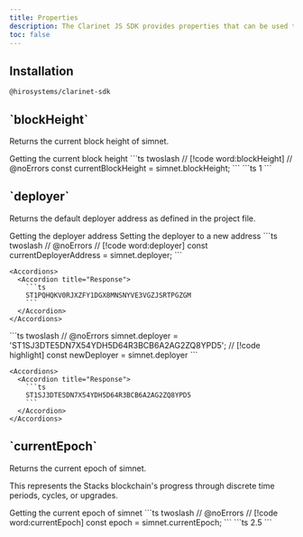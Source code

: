 ```yaml
---
title: Properties
description: The Clarinet JS SDK provides properties that can be used to interact with simnet.
toc: false
---
```





## Installation

```package-install
@hirosystems/clarinet-sdk
```

<Root>

<API className='my-20'>

<div className='flex-1'>

<h2 className='mt-0'>`blockHeight`</h2>

Returns the current block height of simnet.

</div>

<APIExample>

<Tabs defaultValue="default">
  <TabsList className='flex flex-wrap'>
    <TabsTrigger value="default" className='tab group'>
      <Badge className='badge transition-colors'>Getting the current block height</Badge>
    </TabsTrigger>
  </TabsList>
  <TabsContent value="default">
    ```ts twoslash
    // [!code word:blockHeight]
    // @noErrors
    const currentBlockHeight = simnet.blockHeight;
    ```
  </TabsContent>
</Tabs>

<Accordions>
  <Accordion title="Response">
    ```ts
    1
    ```
  </Accordion>
</Accordions>

</APIExample>

</API>

<API className='my-20'>

<div className='flex-1'>

<h2 className='mt-0'>`deployer`</h2>

Returns the default deployer address as defined in the project file.

</div>

<APIExample>

<Tabs defaultValue="default">
  <TabsList className='flex flex-wrap'>
    <TabsTrigger value="default" className='tab group'>
      <Badge className='badge transition-colors'>Getting the deployer address</Badge>
    </TabsTrigger>
    <TabsTrigger value="set-deployer" className='tab group'>
      <Badge className='badge transition-colors'>Setting the deployer to a new address</Badge>
    </TabsTrigger>
  </TabsList>
  <TabsContent value="default">
    ```ts twoslash
    // @noErrors
    // [!code word:deployer]
    const currentDeployerAddress = simnet.deployer;
    ```

    <Accordions>
      <Accordion title="Response">
        ```ts
        ST1PQHQKV0RJXZFY1DGX8MNSNYVE3VGZJSRTPGZGM
        ```
      </Accordion>
    </Accordions>
  </TabsContent>
  <TabsContent value="set-deployer">
    ```ts twoslash
    // @noErrors
    simnet.deployer = 'ST1SJ3DTE5DN7X54YDH5D64R3BCB6A2AG2ZQ8YPD5'; // [!code highlight]
    const newDeployer = simnet.deployer
    ```

    <Accordions>
      <Accordion title="Response">
        ```ts
        ST1SJ3DTE5DN7X54YDH5D64R3BCB6A2AG2ZQ8YPD5
        ```
      </Accordion>
    </Accordions>
  </TabsContent>
</Tabs>

</APIExample>

</API>

<API className='my-20'>

<div className='flex-1'>

<h2 className='mt-0'>`currentEpoch`</h2>

Returns the current epoch of simnet.

This represents the Stacks blockchain's progress through discrete time periods, cycles, or upgrades.

</div>

<APIExample>

<Tabs defaultValue="default">
  <TabsList className='flex flex-wrap'>
    <TabsTrigger value="default" className='tab group'>
      <Badge className='badge transition-colors'>Getting the current epoch of simnet</Badge>
    </TabsTrigger>
  </TabsList>
  <TabsContent value="default">
    ```ts twoslash
    // @noErrors
    // [!code word:currentEpoch]
    const epoch = simnet.currentEpoch;
    ```
  </TabsContent>
</Tabs>

<Accordions>
  <Accordion title="Response">
    ```ts
    2.5
    ```
  </Accordion>
</Accordions>

</APIExample>

</API>

</Root>
